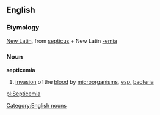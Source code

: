 {{wikipedia}}
==English==
=== Etymology ===
[[New Latin]], from {{L.}} [[septicus]] + New Latin [[-emia]]
=== Noun ===
[[Category:English nouns]]
'''septicemia'''
# [[invasion]] of the [[blood]] by [[microorganism]]s, [[esp.]] [[bacteria]]

[[pl:Septicemia]]